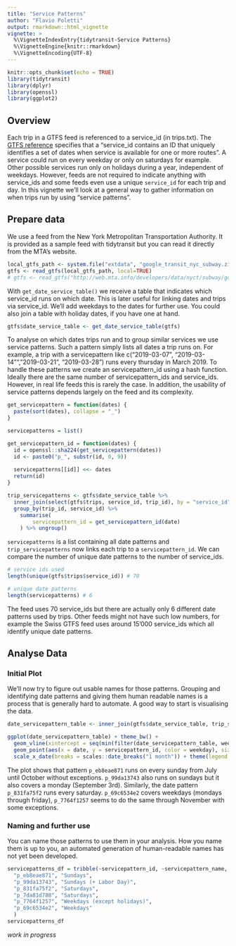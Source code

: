 ```yaml
---
title: "Service Patterns"
author: "Flavio Poletti"
output: rmarkdown::html_vignette
vignette: >
  %\VignetteIndexEntry{tidytransit-Service Patterns}
  %\VignetteEngine{knitr::rmarkdown}
  %\VignetteEncoding{UTF-8}
---
```


```r
knitr::opts_chunk$set(echo = TRUE)
library(tidytransit)
library(dplyr)
library(openssl)
library(ggplot2)
```

## Overview

Each trip in a GTFS feed is referenced to a service_id (in trips.txt). The [GTFS reference](https://developers.google.com/transit/gtfs/reference/#calendartxt) specifies that a "service_id contains an ID that uniquely identifies a set of dates when service is available for one or more routes". A service could run on every weekday or only on saturdays for example. Other possible services run only on holidays during a year, independent of weekdays. However, feeds are not required to indicate anything with service_ids and some feeds even use a unique `service_id` for each trip and day. In this vignette we'll look at a general way to gather information on when trips run by using "service patterns".

## Prepare data

We use a feed from the New York Metropolitan Transportation Authority. It is provided as a sample feed with tidytransit but you can read it directly from the MTA's website. 

```r
local_gtfs_path <- system.file("extdata", "google_transit_nyc_subway.zip", package = "tidytransit")
gtfs <- read_gtfs(local_gtfs_path, local=TRUE)
# gtfs <- read_gtfs("http://web.mta.info/developers/data/nyct/subway/google_transit.zip")
```

With `get_date_service_table()` we receive a table that indicates which service_id runs on which date. This is later useful for linking dates and trips via service_id. We'll add weekdays to the dates for further use. You could also join a table with holiday dates, if you have one at hand.

```r
gtfs$date_service_table <- get_date_service_table(gtfs)
```

To analyse on which dates trips run and to group similar services we use service patterns. Such a pattern simply lists all dates a trip runs on. For example, a trip with a servicepattern like c("2019-03-07", "2019-03-14"", "2019-03-21", "2019-03-28") runs every thursday in March 2019. To handle these patterns we create an servicepattern_id using a hash function. Ideally there are the same number of servicepattern_ids and service_ids. However, in real life feeds this is rarely the case. In addition, the usability of service patterns depends largely on the feed and its complexity.

```r
get_servicepattern = function(dates) {
  paste(sort(dates), collapse = "_")
}

servicepatterns = list()

get_servicepattern_id = function(dates) {
  id = openssl::sha224(get_servicepattern(dates))
  id <- paste0("p_", substr(id, 0, 9))
  
  servicepatterns[[id]] <<- dates
  return(id)
}

trip_servicepatterns <- gtfs$date_service_table %>% 
  inner_join(select(gtfs$trips, service_id, trip_id), by = "service_id") %>% 
  group_by(trip_id, service_id) %>%
	summarise(
		servicepattern_id = get_servicepattern_id(date)
	) %>% ungroup()
```

`servicepatterns` is a list containing all date patterns and `trip_servicepatterns` now links each trip to a `servicepattern_id`. We can compare the number of unique date patterns to the number of service_ids.

```r
# service ids used
length(unique(gtfs$trips$service_id)) # 70

# unique date patterns 
length(servicepatterns) # 6
```

The feed uses 70 service_ids but there are actually only 6 different date patterns used by trips. Other feeds might not have such low numbers, for example the Swiss GTFS feed uses around 15'000 service_ids which all identify unique date patterns.

## Analyse Data

### Initial Plot

We'll now try to figure out usable names for those patterns. Grouping and identifying date patterns and giving them human readable names is a process that is generally hard to automate. A good way to start is visualising the data.

```r
date_servicepattern_table <- inner_join(gtfs$date_service_table, trip_servicepatterns, by = "service_id")

ggplot(date_servicepattern_table) + theme_bw() + 
  geom_vline(xintercept = seq(min(filter(date_servicepattern_table, weekday == "Sunday")$date), max(date_servicepattern_table$date), 7), color = "#747474") +
  geom_point(aes(x = date, y = servicepattern_id, color = weekday), size = 0.7) + 
  scale_x_date(breaks = scales::date_breaks("1 month")) + theme(legend.position = "bottom")
```

The plot shows that pattern `p_eb8eae871` runs on every sunday from July until October without exceptions. `p_99da13743` also runs on sundays but it also covers a monday (September 3rd). Similarly, the date pattern `p_831fa75f2` runs every saturday. `p_69c6534e2` covers weekdays (mondays through friday), `p_7764f1257` seems to do the same through November with some exceptions. 

### Naming and further use 

You can name those patterns to use them in your analysis. How you name them is up to you, an automated generation of human-readable names has not yet been developed.

```r
servicepatterns_df = tribble(~servicepattern_id, ~servicepattern_name,
  "p_eb8eae871", "Sundays",
  "p_99da13743", "Sundays (+ Labor Day)", 
  "p_831fa75f2", "Saturdays",
  "p_7da81d788", "Saturdays", 
  "p_7764f1257", "Weekdays (except holidays)", 
  "p_69c6534e2", "Weekdays"
  )
servicepatterns_df
```

_work in progress_